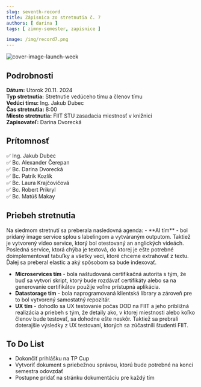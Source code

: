 ```yaml
---
slug: seventh-record
title: Zápisnica zo stretnutia č. 7
authors: [ darina ]
tags: [ zimny-semester, zapisnice ]

image: /img/record7.png
---
```

![cover-image-launch-week](/img/record7.png)

<!-- ❌✅ -->
<!-- truncate -->

## Podrobnosti

**Dátum:** Utorok 20.11. 2024  
**Typ stretnutia:** Stretnutie vedúceho tímu a členov tímu  
**Vedúci tímu:** Ing. Jakub Dubec  
**Čas stretnutia:** 8:00  
**Miesto stretnutia:** FIIT STU zasadacia miestnosť v knižnici   
**Zapisovateľ:** Darina Dvorecká


## Prítomnosť

 ✅ Ing. Jakub Dubec  
 ✅ Bc. Alexander Čerepan  
 ✅ Bc. Darina Dvorecká  
 ✅ Bc. Patrik Kozlík  
 ✅ Bc. Laura Krajčovičová  
 ✅ Bc. Robert Prikryl  
 ✅ Bc. Matúš Makay

## Priebeh stretnutia
<div style={{ textAlign: 'justify' }}>
Na siedmom stretnutí sa preberala nasledovná agenda:
- **AI tím** - bol pridaný image service splou s labelingom a vytváraným outputom. Taktiež je vytvorený video service, ktorý bol otestovaný an anglických videách.
Posledná service, ktorá chýba je textová, do ktorej je ešte potrebné doimplementovať tabuľky a všetky veci, ktoré chceme extrahovať z textu.
Ďalej sa preberal elastic a aký spôsobom sa bude indexovať.

- **Microservices tím** - bola naštudovaná certifikačná autorita s tým, že buď sa vytvorí skript, ktorý bude rozdávať certifikáty alebo
sa na generovanie certifikátov použije voľne prístupná aplikácia.
- **Datastorage tím** - bola naprogramovaná klientská library a zároveň pre to bol vytvorený samostatný repozitár.
- **UX tím** - dohodlo sa UX testovanie počas DOD na FIIT a jeho približná realizácia a priebeh s tým, že detaily ako, 
v ktorej miestnosti alebo koľko členov bude testovať, sa dohodne ešte neskôr.
Taktiež sa prebrali doterajšie výsledky z UX testovaní, ktorých sa zúčastnili študenti FIIT. 

</div>


## To Do List

- Dokončiť prihlášku na TP Cup
- Vytvoriť dokument s priebežnou správou, ktorú bude potrebné na konci semestra odovzdať
- Postupne pridať na stránku dokumentáciu pre každý tím 